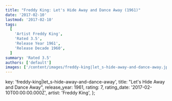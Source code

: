 ```yaml
---
title: "Freddy King: Let's Hide Away and Dance Away (1961)"
date: '2017-02-10'
lastmod: '2017-02-10'
tags:
  [
    'Artist Freddy King',
    'Rated 3.5',
    'Release Year 1961',
    'Release Decade 1960',
  ]
summary: 'Rated 3.5'
authors: ['default']
images: ['/content/images/freddy-king|let_s-hide-away-and-dance-away.jpg']
---
```


  key: 'freddy-king|let_s-hide-away-and-dance-away',
  title: "Let's Hide Away and Dance Away",
  release_year: 1961,
  rating: 7,
  rating_date: '2017-02-10T00:00:00.000Z',
  artist: 'Freddy King',
};

<MusicRating data={data} />
